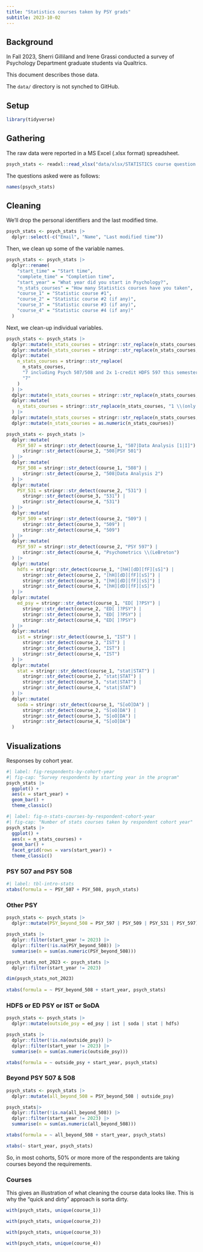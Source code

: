 ```yaml
---
title: "Statistics courses taken by PSY grads"
subtitle: 2023-10-02
---
```


## Background

In Fall 2023, Sherri Gilliland and Irene Grassi conducted a survey of Psychology Department graduate students via Qualtrics.

This document describes those data.

::: {.callout-note}
The `data/` directory is not synched to GitHub.
:::

## Setup

```r
library(tidyverse)
```

## Gathering

The raw data were reported in a MS Excel (.xlsx format) spreadsheet.

```r
psych_stats <- readxl::read_xlsx("data/xlsx/STATISTICS course question.xlsx")
```

The questions asked were as follows:

```r
names(psych_stats)
```

## Cleaning

We'll drop the personal identifiers and the last modified time.

```r
psych_stats <- psych_stats |>
  dplyr::select(-c("Email", "Name", "Last modified time"))
```

Then, we clean up some of the variable names.

```r
psych_stats <- psych_stats |>
  dplyr::rename(
    "start_time" = "Start time",
    "complete_time" = "Completion time",
    "start_year" = "What year did you start in Psychology?",
    "n_stats_courses" = "How many Statistics courses have you taken",
    "course_1" = "Statistic course #1",
    "course_2" = "Statistic course #2 (if any)",
    "course_3" = "Statistic course #3 (if any)",
    "course_4" = "Statistic course #4 (if any)"
  )
```

Next, we clean-up individual variables.

```r
psych_stats <- psych_stats |>
  dplyr::mutate(n_stats_courses = stringr::str_replace(n_stats_courses, "Two", "2")) |>
  dplyr::mutate(n_stats_courses = stringr::str_replace(n_stats_courses, "1 in progress", "1")) |>
  dplyr::mutate(
    n_stats_courses = stringr::str_replace(
      n_stats_courses,
      "7 including Psych 507/508 and 2x 1-credit HDFS 597 this semester",
      "7"
    )
  ) |>
  dplyr::mutate(n_stats_courses = stringr::str_replace(n_stats_courses, "1 \\(At PSU\\)", "1")) |>
  dplyr::mutate(
    n_stats_courses = stringr::str_replace(n_stats_courses, "1 \\(only counting Penn State courses\\)", "1")
  ) |>
  dplyr::mutate(n_stats_courses = stringr::str_replace(n_stats_courses, "507 this semester", "1")) |>
  dplyr::mutate(n_stats_courses = as.numeric(n_stats_courses))
```

```r
psych_stats <- psych_stats |>
  dplyr::mutate(
    PSY_507 = stringr::str_detect(course_1, "507|Data Analysis [1|I]") |
      stringr::str_detect(course_2, "508|PSY 501")
  ) |>
  dplyr::mutate(
    PSY_508 = stringr::str_detect(course_1, "508") |
      stringr::str_detect(course_2, "508|Data Analysis 2")
  ) |>
  dplyr::mutate(
    PSY_531 = stringr::str_detect(course_2, "531") |
      stringr::str_detect(course_3, "531") |
      stringr::str_detect(course_4, "531")
  ) |>
  dplyr::mutate(
    PSY_509 = stringr::str_detect(course_2, "509") |
      stringr::str_detect(course_3, "509") |
      stringr::str_detect(course_4, "509")
  ) |>
  dplyr::mutate(
    PSY_597 = stringr::str_detect(course_2, "PSY 597") |
      stringr::str_detect(course_4, "Psychometrics \\(LeBreton")
  ) |>
  dplyr::mutate(
    hdfs = stringr::str_detect(course_1, "[hH][dD][fF][sS]") |
      stringr::str_detect(course_2, "[hH][dD][fF][sS]") |
      stringr::str_detect(course_3, "[hH][dD][fF][sS]") |
      stringr::str_detect(course_4, "[hH][dD][fF][sS]")
  ) |>
  dplyr::mutate(
    ed_psy = stringr::str_detect(course_1, "ED[ ]?PSY") |
      stringr::str_detect(course_2, "ED[ ]?PSY") |
      stringr::str_detect(course_3, "ED[ ]?PSY") |
      stringr::str_detect(course_4, "ED[ ]?PSY")
  ) |>
  dplyr::mutate(
    ist = stringr::str_detect(course_1, "IST") |
      stringr::str_detect(course_2, "IST") |
      stringr::str_detect(course_3, "IST") |
      stringr::str_detect(course_4, "IST")
  ) |>
  dplyr::mutate(
    stat = stringr::str_detect(course_1, "stat|STAT") |
      stringr::str_detect(course_2, "stat|STAT") |
      stringr::str_detect(course_3, "stat|STAT") |
      stringr::str_detect(course_4, "stat|STAT")
  ) |>
  dplyr::mutate(
    soda = stringr::str_detect(course_1, "S[oO]DA") |
      stringr::str_detect(course_2, "S[oO]DA") |
      stringr::str_detect(course_3, "S[oO]DA") |
      stringr::str_detect(course_4, "S[oO]DA")
  )
```

## Visualizations

Responses by cohort year.

```r
#| label: fig-respondents-by-cohort-year
#| fig-cap: "Survey respondents by starting year in the program"
psych_stats |>
  ggplot() +
  aes(x = start_year) +
  geom_bar() +
  theme_classic()
```

```r
#| label: fig-n-stats-courses-by-respondent-cohort-year
#| fig-cap: "Number of stats courses taken by respondent cohort year"
psych_stats |>
  ggplot() +
  aes(x = n_stats_courses) +
  geom_bar() +
  facet_grid(rows = vars(start_year)) +
  theme_classic()
```

### PSY 507 and PSY 508

```r
#| label: tbl-intro-stats
xtabs(formula = ~ PSY_507 + PSY_508, psych_stats)
```

### Other PSY

```r
psych_stats <- psych_stats |>
  dplyr::mutate(PSY_beyond_508 = PSY_597 | PSY_509 | PSY_531 | PSY_597)

psych_stats |>
  dplyr::filter(start_year != 2023) |>
  dplyr::filter(!is.na(PSY_beyond_508)) |>
  summarise(n = sum(as.numeric(PSY_beyond_508)))

psych_stats_not_2023 <- psych_stats |>
  dplyr::filter(start_year != 2023)

dim(psych_stats_not_2023)
  
xtabs(formula = ~ PSY_beyond_508 + start_year, psych_stats)
```
### HDFS or ED PSY or IST or SoDA

```r
psych_stats <- psych_stats |>
  dplyr::mutate(outside_psy = ed_psy | ist | soda | stat | hdfs)

psych_stats |>
  dplyr::filter(!is.na(outside_psy)) |>
  dplyr::filter(start_year != 2023) |>
  summarise(n = sum(as.numeric(outside_psy)))

xtabs(formula = ~ outside_psy + start_year, psych_stats)
```

### Beyond PSY 507 & 508

```r
psych_stats <- psych_stats |>
  dplyr::mutate(all_beyond_508 = PSY_beyond_508 | outside_psy) 

psych_stats|>
  dplyr::filter(!is.na(all_beyond_508)) |>
  dplyr::filter(start_year != 2023) |>
  summarise(n = sum(as.numeric(all_beyond_508)))

xtabs(formula = ~ all_beyond_508 + start_year, psych_stats)
```


```r
xtabs(~ start_year, psych_stats)
```

So, in most cohorts, 50% or more more of the respondents are taking courses beyond the requirements.

### Courses

This gives an illustration of what cleaning the course data looks like.
This is why the "quick and dirty" approach is sorta dirty.

```r
with(psych_stats, unique(course_1))
```

```r
with(psych_stats, unique(course_2))
```

```r
with(psych_stats, unique(course_3))
```

```r
with(psych_stats, unique(course_4))
```